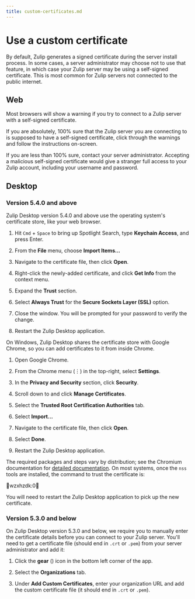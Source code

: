 ```yaml
---
title: custom-certificates.md
---
```


# Use a custom certificate

By default, Zulip generates a signed certificate during the server install
process. In some cases, a server administrator may choose not to use that
feature, in which case your Zulip server may be using a self-signed
certificate. This is most common for Zulip servers not connected to the
public internet.

## Web

Most browsers will show a warning if you try to connect to a Zulip server
with a self-signed certificate.

If you are absolutely, 100% sure that the Zulip server you are connecting to
is supposed to have a self-signed certificate, click through the warnings
and follow the instructions on-screen.

If you are less than 100% sure, contact your server
administrator. Accepting a malicious self-signed certificate would
give a stranger full access to your Zulip account, including your
username and password.

## Desktop

### Version 5.4.0 and above

Zulip Desktop version 5.4.0 and above use the operating system's
certificate store, like your web browser.

<Tabs>
<TabItem label="mac">

1. Hit `Cmd` + `Space` to bring up Spotlight Search, type **Keychain
   Access**, and press Enter.

2. From the **File** menu, choose **Import Items...**

3. Navigate to the certificate file, then click **Open**.

4. Right-click the newly-added certificate, and click **Get Info** from
   the context menu.

5. Expand the **Trust** section.

6. Select **Always Trust** for the **Secure Sockets Layer (SSL)** option.

7. Close the window.  You will be prompted for your password to verify
   the change.

8. Restart the Zulip Desktop application.

</TabItem>
<TabItem label="windows">

On Windows, Zulip Desktop shares the certificate store with
Google Chrome, so you can add certificates to it from inside
Chrome.

1. Open Google Chrome.

2. From the Chrome menu (⋮) in the top-right, select **Settings**.

2. In the **Privacy and Security** section, click **Security**.

3. Scroll down to and click **Manage Certificates**.

4. Select the **Trusted Root Certification Authorities** tab.

5. Select **Import...**

6. Navigate to the certificate file, then click **Open**.

7. Select **Done**.

8. Restart the Zulip Desktop application.

</TabItem>
<TabItem label="linux">

The required packages and steps vary by distribution; see the Chromium
documentation for [detailed documentation][linux].  On most systems,
once the `nss` tools are installed, the command to trust the
certificate is:


wzxhzdk:0


You will need to restart the Zulip Desktop application to pick up the
new certificate.

</TabItem>
</Tabs>


### Version 5.3.0 and below

On Zulip Desktop version 5.3.0 and below, we require you to manually
enter the certificate details before you can connect to your Zulip
server. You'll need to get a certificate file (should end in `.crt` or
`.pem`) from your server administrator and add it:

<Tabs>
<TabItem label="instructions-for-all-platforms">

1. Click the **gear** (<i class="fa fa-cog"></i>) icon in the bottom left corner of the app.




2. Select the **Organizations** tab.

3. Under **Add Custom Certificates**, enter your organization URL and add
   the custom certificate file (it should end in `.crt` or `.pem`).

</TabItem>
</Tabs>




[linux]: https://chromium.googlesource.com/chromium/src.git/+/main/docs/linux/cert_management.md


